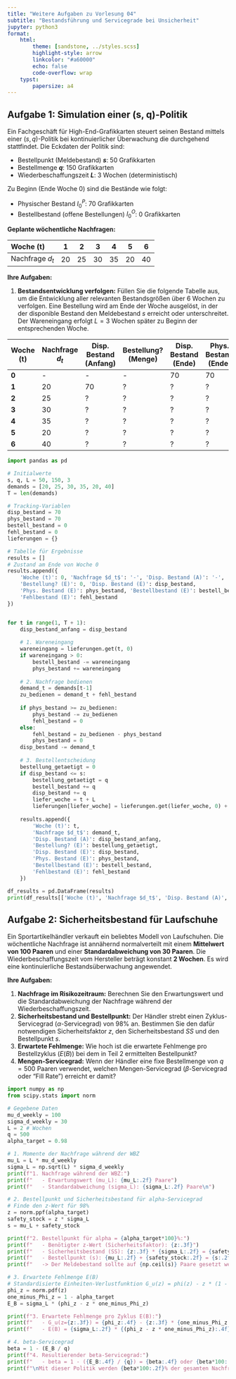 ```yaml
---
title: "Weitere Aufgaben zu Vorlesung 04"
subtitle: "Bestandsführung und Servicegrade bei Unsicherheit"
jupyter: python3
format:
    html:
        theme: [sandstone, ../styles.scss]
        highlight-style: arrow
        linkcolor: "#a60000"
        echo: false
        code-overflow: wrap
    typst:
        papersize: a4
---
```


```{=typst}
#pagebreak()
```

## Aufgabe 1: Simulation einer (s, q)-Politik

Ein Fachgeschäft für High-End-Grafikkarten steuert seinen Bestand mittels einer $(s, q)$-Politik bei kontinuierlicher Überwachung die durchgehend stattfindet. Die Eckdaten der Politik sind:

-   Bestellpunkt (Meldebestand) **$s$**: 50 Grafikkarten
-   Bestellmenge **$q$**: 150 Grafikkarten
-   Wiederbeschaffungszeit **$L$**: 3 Wochen (deterministisch)

Zu Beginn (Ende Woche 0) sind die Bestände wie folgt:

-   Physischer Bestand $I_0^P$: 70 Grafikkarten
-   Bestellbestand (offene Bestellungen) $I_0^O$: 0 Grafikkarten

**Geplante wöchentliche Nachfragen:**

| Woche (t) | 1 | 2 | 3 | 4 | 5 | 6 |
| :--- | :-: | :-: | :-: | :-: | :-: | :-: |
| Nachfrage $d_t$| 20 | 25 | 30 | 35 | 20 | 40 |

**Ihre Aufgaben:**

1. **Bestandsentwicklung verfolgen:** Füllen Sie die folgende Tabelle aus, um die Entwicklung aller relevanten Bestandsgrößen über 6 Wochen zu verfolgen. Eine Bestellung wird am Ende der Woche ausgelöst, in der der disponible Bestand den Meldebestand $s$ erreicht oder unterschreitet. Der Wareneingang erfolgt $L=3$ Wochen später zu Beginn der entsprechenden Woche.

| Woche (t) | Nachfrage $d_t$ | Disp. Bestand (Anfang) | Bestellung? (Menge) | Disp. Bestand (Ende) | Phys. Bestand (Ende) | Bestellbestand (Ende) | Fehlbestand (Ende) |
|---|---|---|---|---|---|---|---|
| **0** | - | - | - | 70 | 70 | 0 | 0 |
| **1** | 20 | 70 | ? | ? | ? | ? | ? |
| **2** | 25 | ? | ? | ? | ? | ? | ? |
| **3** | 30 | ? | ? | ? | ? | ? | ? |
| **4** | 35 | ? | ? | ? | ? | ? | ? |
| **5** | 20 | ? | ? | ? | ? | ? | ? |
| **6** | 40 | ? | ? | ? | ? | ? | ? |


::: {.content-visible when-profile="solution"}

```{=typst}
#pagebreak()
```

::: {.callout-note title="Lösung" collapse="true"}

```python
import pandas as pd

# Initialwerte
s, q, L = 50, 150, 3
demands = [20, 25, 30, 35, 20, 40]
T = len(demands)

# Tracking-Variablen
disp_bestand = 70
phys_bestand = 70
bestell_bestand = 0
fehl_bestand = 0
lieferungen = {} 

# Tabelle für Ergebnisse
results = []
# Zustand am Ende von Woche 0
results.append({
    'Woche (t)': 0, 'Nachfrage $d_t$': '-', 'Disp. Bestand (A)': '-', 
    'Bestellung? (E)': 0, 'Disp. Bestand (E)': disp_bestand, 
    'Phys. Bestand (E)': phys_bestand, 'Bestellbestand (E)': bestell_bestand, 
    'Fehlbestand (E)': fehl_bestand
})


for t in range(1, T + 1):
    disp_bestand_anfang = disp_bestand
    
    # 1. Wareneingang
    wareneingang = lieferungen.get(t, 0)
    if wareneingang > 0:
        bestell_bestand -= wareneingang
        phys_bestand += wareneingang
        
    # 2. Nachfrage bedienen
    demand_t = demands[t-1]
    zu_bedienen = demand_t + fehl_bestand
    
    if phys_bestand >= zu_bedienen:
        phys_bestand -= zu_bedienen
        fehl_bestand = 0
    else:
        fehl_bestand = zu_bedienen - phys_bestand
        phys_bestand = 0
    disp_bestand -= demand_t
    
    # 3. Bestellentscheidung
    bestellung_getaetigt = 0
    if disp_bestand <= s:
        bestellung_getaetigt = q
        bestell_bestand += q
        disp_bestand += q
        liefer_woche = t + L
        lieferungen[liefer_woche] = lieferungen.get(liefer_woche, 0) + q
        
    results.append({
        'Woche (t)': t,
        'Nachfrage $d_t$': demand_t,
        'Disp. Bestand (A)': disp_bestand_anfang,
        'Bestellung? (E)': bestellung_getaetigt,
        'Disp. Bestand (E)': disp_bestand,
        'Phys. Bestand (E)': phys_bestand,
        'Bestellbestand (E)': bestell_bestand,
        'Fehlbestand (E)': fehl_bestand
    })

df_results = pd.DataFrame(results)
print(df_results[['Woche (t)', 'Nachfrage $d_t$', 'Disp. Bestand (A)', 'Bestellung? (E)', 'Disp. Bestand (E)', 'Phys. Bestand (E)', 'Bestellbestand (E)', 'Fehlbestand (E)']].to_string(index=False))
```

:::
:::

```{=typst}
#pagebreak()
```

## Aufgabe 2: Sicherheitsbestand für Laufschuhe

Ein Sportartikelhändler verkauft ein beliebtes Modell von Laufschuhen. Die wöchentliche Nachfrage ist annähernd normalverteilt mit einem **Mittelwert von 100 Paaren** und einer **Standardabweichung von 30 Paaren**. Die Wiederbeschaffungszeit vom Hersteller beträgt konstant **2 Wochen**. Es wird eine kontinuierliche Bestandsüberwachung angewendet.

**Ihre Aufgaben:**

1.  **Nachfrage im Risikozeitraum:** Berechnen Sie den Erwartungswert und die Standardabweichung der Nachfrage während der Wiederbeschaffungszeit.
2.  **Sicherheitsbestand und Bestellpunkt:** Der Händler strebt einen Zyklus-Servicegrad ($\alpha$-Servicegrad) von 98% an. Bestimmen Sie den dafür notwendigen Sicherheitsfaktor $z$, den Sicherheitsbestand $SS$ und den Bestellpunkt $s$.
3.  **Erwartete Fehlmenge:** Wie hoch ist die erwartete Fehlmenge pro Bestellzyklus ($E(B)$) bei dem in Teil 2 ermittelten Bestellpunkt?
4.  **Mengen-Servicegrad:** Wenn der Händler eine fixe Bestellmenge von $q=500$ Paaren verwendet, welchen Mengen-Servicegrad ($\beta$-Servicegrad oder "Fill Rate") erreicht er damit?

::: {.content-visible when-profile="solution"}

```{=typst}
#pagebreak()
```

::: {.callout-note title="Lösung" collapse="true"}

```python
import numpy as np
from scipy.stats import norm

# Gegebene Daten
mu_d_weekly = 100
sigma_d_weekly = 30
L = 2 # Wochen
q = 500
alpha_target = 0.98

# 1. Momente der Nachfrage während der WBZ
mu_L = L * mu_d_weekly
sigma_L = np.sqrt(L) * sigma_d_weekly
print(f"1. Nachfrage während der WBZ:")
print(f"   - Erwartungswert (mu_L): {mu_L:.2f} Paare")
print(f"   - Standardabweichung (sigma_L): {sigma_L:.2f} Paare\n")

# 2. Bestellpunkt und Sicherheitsbestand für alpha-Servicegrad
# Finde den z-Wert für 98%
z = norm.ppf(alpha_target)
safety_stock = z * sigma_L
s = mu_L + safety_stock

print(f"2. Bestellpunkt für alpha = {alpha_target*100}%:")
print(f"   - Benötigter z-Wert (Sicherheitsfaktor): {z:.3f}")
print(f"   - Sicherheitsbestand (SS): {z:.3f} * {sigma_L:.2f} = {safety_stock:.2f} Paare")
print(f"   - Bestellpunkt (s): {mu_L:.2f} + {safety_stock:.2f} = {s:.2f} Paare")
print(f"   -> Der Meldebestand sollte auf {np.ceil(s)} Paare gesetzt werden.\n")

# 3. Erwartete Fehlmenge E(B)
# Standardisierte Einheiten-Verlustfunktion G_u(z) = phi(z) - z * (1 - Phi(z))
phi_z = norm.pdf(z)
one_minus_Phi_z = 1 - alpha_target
E_B = sigma_L * (phi_z - z * one_minus_Phi_z)

print(f"3. Erwartete Fehlmenge pro Zyklus E(B):")
print(f"   - G_u(z={z:.3f}) = {phi_z:.4f} - {z:.3f} * {one_minus_Phi_z:.2f} = {(phi_z - z * one_minus_Phi_z):.4f}")
print(f"   - E(B) = {sigma_L:.2f} * {(phi_z - z * one_minus_Phi_z):.4f} = {E_B:.4f} Paare\n")

# 4. beta-Servicegrad
beta = 1 - (E_B / q)
print(f"4. Resultierender beta-Servicegrad:")
print(f"   - beta = 1 - ({E_B:.4f} / {q}) = {beta:.4f} oder {beta*100:.2f}%")
print(f"\nMit dieser Politik werden {beta*100:.2f}% der gesamten Nachfrage direkt aus dem Lager bedient.")
```

:::
:::